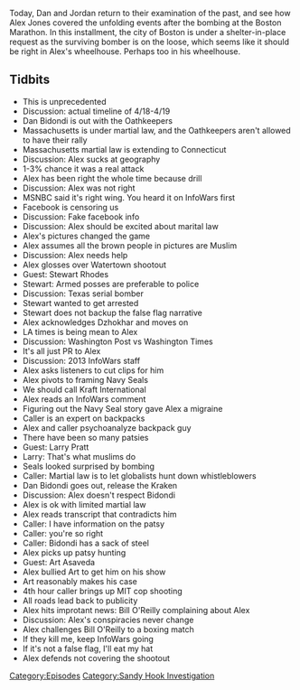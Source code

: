 {{DEFAULTSORT:
    #_EPISODE_0361:April 19, 2013
}}{{Episode
    | title           = April 19, 2013
    | caption         = Listen to this episode on [https://knowledgefight.libsyn.com/knowledge-fight-april-19-2013 Libsyn] [https://open.spotify.com/episode/5xah3h5NnsXrq5LsrSteG7 Spotify], Read the [[Transcript/361: April 19, 2013|Unofficial Transcript]]
    | episodeNumber   = 361
    | length          = 02:28:50
    | airDate         = October 28, 2019
    | coverageDate    = April 19, 2013
    | episodeType     = [[:Category:Sandy Hook Investigation|Sandy Hook Investigation]]
    | appearance      = [[Dan Bidondi]], [[Stewart Rhodes]], [[Dzhokhar Tsarnaev]], [[Tamerlan Tsarnaev]], [[Larry Pratt]], [[Art Acevedo]]
    | previousEpisode = [[360: October 23, 2019]]
    | nextEpisode     = [[362: There Is No Mermaid]]
}}

{{Stub}}

Today, Dan and Jordan return to their examination of the past, and see how Alex Jones covered the unfolding events after the bombing at the Boston Marathon. In this installment, the city of Boston is under a shelter-in-place request as the surviving bomber is on the loose, which seems like it should be right in Alex's wheelhouse. Perhaps too in his wheelhouse.

==Tidbits==

*This is unprecedented
*Discussion: actual timeline of 4/18-4/19
*Dan Bidondi is out with the Oathkeepers
*Massachusetts is under martial law, and the Oathkeepers aren't allowed to have their rally
*Massachusetts martial law is extending to Connecticut
*Discussion: Alex sucks at geography
*1-3% chance it was a real attack
*Alex has been right the whole time because drill
*Discussion: Alex was not right
*MSNBC said it's right wing. You heard it on InfoWars first
*Facebook is censoring us
*Discussion: Fake facebook info
*Discussion: Alex should be excited about marital law
*Alex's pictures changed the game
*Alex assumes all the brown people in pictures are Muslim
*Discussion: Alex needs help
*Alex glosses over Watertown shootout
*Guest: Stewart Rhodes
*Stewart: Armed posses are preferable to police
*Discussion: Texas serial bomber
*Stewart wanted to get arrested
*Stewart does not backup the false flag narrative
*Alex acknowledges Dzhokhar and moves on
*LA times is being mean to Alex
*Discussion: Washington Post vs Washington Times
*It's all just PR to Alex
*Discussion: 2013 InfoWars staff
*Alex asks listeners to cut clips for him
*Alex pivots to framing Navy Seals
*We should call Kraft International
*Alex reads an InfoWars comment
*Figuring out the Navy Seal story gave Alex a migraine
*Caller is an expert on backpacks
*Alex and caller psychoanalyze backpack guy
*There have been so many patsies
*Guest: Larry Pratt
*Larry: That's what muslims do
*Seals looked surprised by bombing
*Caller: Martial law is to let globalists hunt down whistleblowers
*Dan Bidondi goes out, release the Kraken
*Discussion: Alex doesn't respect Bidondi
*Alex is ok with limited martial law
*Alex reads transcript that contradicts him
*Caller: I have information on the patsy
*Caller: you're so right
*Caller: Bidondi has a sack of steel
*Alex picks up patsy hunting
*Guest: Art Asaveda
*Alex bullied Art to get him on his show
*Art reasonably makes his case
*4th hour caller brings up MIT cop shooting
*All roads lead back to publicity
*Alex hits improtant news: Bill O'Reilly complaining about Alex
*Discussion: Alex's conspiracies never change
*Alex challenges Bill O'Reilly to a boxing match
*If they kill me, keep InfoWars going
*If it's not a false flag, I'll eat my hat
*Alex defends not covering the shootout

[[Category:Episodes]]
[[Category:Sandy Hook Investigation]]
